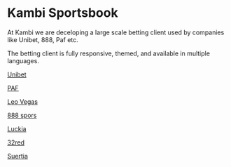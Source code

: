 
<Banner>
  <BannerItem image="/images/projects/kambi/unibet-1200x510.jpg" />
</Banner >

<ProjectsSubmenu />

# Kambi Sportsbook

At Kambi we are deceloping a large scale betting client used by companies like Unibet, 888, Paf etc.

The betting client is fully responsive, themed, and available in multiple languages.

[Unibet](https://www.unibet.com/betting/bettingclient)

[PAF](https://www.paf.com/betting)

[Leo Vegas](https://www.leovegas.com/sv#sportsbook)

[888 spors](https://mobile.888sport.com/en/offering.htm)

[Luckia](https://m.luckia.es/apuestas/)

[32red](https://www.32redsport.com/m/)

[Suertia](https://pas.suertia.es/NSUEPASWebMobile/Integration/KambiBet)
